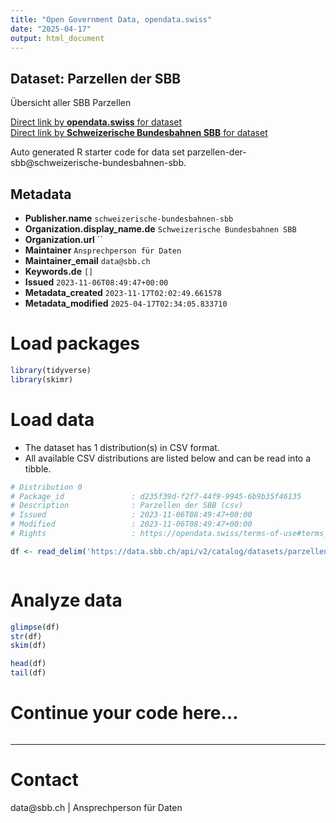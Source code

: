 ```yaml
---
title: "Open Government Data, opendata.swiss"
date: "2025-04-17"
output: html_document
---
```


## Dataset: Parzellen der SBB

Übersicht aller SBB Parzellen

[Direct link by **opendata.swiss** for dataset](https://opendata.swiss/de/dataset/parzellen-der-sbb)<br>
[Direct link by **Schweizerische Bundesbahnen SBB** for dataset](https://data.sbb.ch/explore/dataset/parzellen-der-sbb/)

Auto generated R starter code for data set parzellen-der-sbb@schweizerische-bundesbahnen-sbb.

## Metadata

- **Publisher.name** `schweizerische-bundesbahnen-sbb`
- **Organization.display_name.de** `Schweizerische Bundesbahnen SBB`
- **Organization.url** ``
- **Maintainer** `Ansprechperson für Daten`
- **Maintainer_email** `data@sbb.ch`
- **Keywords.de** `[]`
- **Issued** `2023-11-06T08:49:47+00:00`
- **Metadata_created** `2023-11-17T02:02:49.661578`
- **Metadata_modified** `2025-04-17T02:34:05.833710`


# Load packages

```r

library(tidyverse)
library(skimr)

```

# Load data

-   The dataset has 1 distribution(s) in CSV format.
-   All available CSV distributions are listed below and can be read into a tibble.

```r

# Distribution 0
# Package_id               : d235f39d-f2f7-44f9-9945-6b9b35f46135
# Description              : Parzellen der SBB (csv)
# Issued                   : 2023-11-06T08:49:47+00:00
# Modified                 : 2023-11-06T08:49:47+00:00
# Rights                   : https://opendata.swiss/terms-of-use#terms_by

df <- read_delim('https://data.sbb.ch/api/v2/catalog/datasets/parzellen-der-sbb/exports/csv?use_labels=true')



```

# Analyze data

```r

glimpse(df)
str(df)
skim(df)

head(df)
tail(df)

```

# Continue your code here...

```r

```

------------------------------------------------------------------------

# Contact

data@sbb.ch | Ansprechperson für Daten
